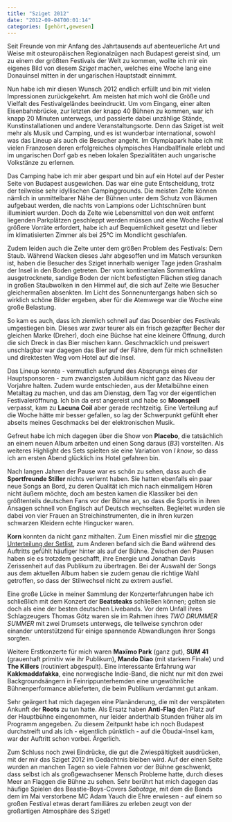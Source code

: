 ```yaml
---
title: "Sziget 2012"
date: "2012-09-04T00:01:14"
categories: [gehört,gewesen]
---
```


Seit Freunde von mir Anfang des Jahrtausends auf abenteuerliche Art und Weise mit osteuropäischen Regionalzügen nach Budapest gereist sind, um zu einem der größten Festivals der Welt zu kommen, wollte ich mir ein eigenes Bild von diesem *Sziget* machen, welches eine Woche lang eine Donauinsel mitten in der ungarischen Hauptstadt einnimmt.

Nun habe ich mir diesen Wunsch 2012 endlich erfüllt und bin mit vielen Impressionen zurückgekehrt. Am meisten hat mich wohl die Größe und Vielfalt des Festivalgeländes beeindruckt. Um vom Eingang, einer alten Eisenbahnbrücke, zur letzten der knapp 40 Bühnen zu kommen, war ich knapp 20 Minuten unterwegs, und passierte dabei unzählige Stände, Kunstinstallationen und andere Veranstaltungsorte. Denn das Sziget ist weit mehr als Musik und Camping, und es ist wunderbar international, sowohl was das Lineup als auch die Besucher angeht. Im Olympiapark habe ich mit vielen Franzosen deren erfolgreiches olympisches Handballfinale erlebt und im ungarischen Dorf gab es neben lokalen Spezialitäten auch ungarische Volkstänze zu erlernen.

Das Camping habe ich mir aber gespart und bin auf ein Hotel auf der Pester Seite von Budapest ausgewichen. Das war eine gute Entscheidung, trotz der teilweise sehr idyllischen Campinggrounds. Die meisten Zelte können nämlich in unmittelbarer Nähe der Bühnen unter dem Schutz von Bäumen aufgebaut werden, die nachts von Lampions oder Lichtschnüren bunt illuminiert wurden. Doch da Zelte wie Lebensmittel von den weit entfernt liegenden Parkplätzen geschleppt werden müssen und eine Woche Festival größere Vorräte erfordert, habe ich auf Bequemlichkeit gesetzt und lieber im klimatisierten Zimmer als bei 25°C im Mondlicht geschlafen.

Zudem leiden auch die Zelte unter dem größen Problem des Festivals: Dem Staub. Während Wacken dieses Jahr abgesoffen und im Matsch versunken ist, haben die Besucher des Sziget innerhalb weniger Tage jeden Grashalm der Insel in den Boden getreten. Der vom kontinentalen Sommerklima ausgetrocknete, sandige Boden der nicht befestigten Flächen stieg danach in großen Staubwolken in den Himmel auf, die sich auf Zelte wie Besucher gleichermaßen absenkten. Im Licht des Sonnenuntergangs haben sich so wirklich schöne Bilder ergeben, aber für die Atemwege war die Woche eine große Belastung.

So kam es auch, dass ich ziemlich schnell auf das Dosenbier des Festivals umgestiegen bin. Dieses war zwar teurer als ein frisch gezapfter Becher der gleichen Marke (Dreher), doch eine Büchse hat eine kleinere Öffnung, durch die sich Dreck in das Bier mischen kann. Geschmacklich und preiswert unschlagbar war dagegen das Bier auf der Fähre, dem für mich schnellsten und direktesten Weg vom Hotel auf die Insel.

Das Lineup konnte - vermutlich aufgrund des Absprungs eines der Hauptsponsoren - zum zwanzigsten Jubiläum nicht ganz das Niveau der Vorjahre halten. Zudem wurde entschieden, aus der Metalbühne einen Metaltag zu machen, und das am Dienstag, dem Tag vor der eigentlichen Festivaleröffnung. Ich bin da erst angereist und habe so **Moonspell** verpasst, kam zu **Lacuna Coil** aber gerade rechtzeitig. Eine Verteilung auf die Woche hätte mir besser gefallen, so lag der Schwerpunkt gefühlt eher abseits meines Geschmacks bei der elektronischen Musik.

Gefreut habe ich mich dagegen über die Show von **Placebo**, die tatsächlich an einem neuen Album arbeiten und einen Song daraus (*B3*) vorstellten. Als weiteres Highlight des Sets spielten sie eine Variation von *I know*, so dass ich am ersten Abend glücklich ins Hotel gefahren bin.

Nach langen Jahren der Pause war es schön zu sehen, dass auch die **Sportfreunde Stiller** nichts verlernt haben. Sie hatten ebenfalls ein paar neue Songs an Bord, zu deren Qualität ich mich nach einmaligem Hören nicht äußern möchte, doch am besten kamen die Klassiker bei den größtenteils deutschen Fans vor der Bühne an, so dass die Sportis in ihren Ansagen schnell von Englisch auf Deutsch wechselten. Begleitet wurden sie dabei von vier Frauen an Streichinstrumenten, die in ihren kurzen schwarzen Kleidern echte Hingucker waren.

**Korn** konnten da nicht ganz mithalten. Zum Einen missfiel mir die [strenge Unterteilung der Setlist](http://www.setlist.fm/setlist/korn/2012/obudai-sziget-budapest-hungary-3dcc59b.html), zum Anderen befand sich die Band während des Auftritts gefühlt häufiger hinter als auf der Bühne. Zwischen den Pausen haben sie es trotzdem geschafft, ihre Energie und Jonathan Davis Zerissenheit auf das Publikum zu übertragen. Bei der Auswahl der Songs aus dem aktuellen Album haben sie zudem genau die richtige Wahl getroffen, so dass der Stilwechsel nicht zu extrem ausfiel.

Eine große Lücke in meiner Sammlung der Konzerterfahrungen habe ich schließlich mit dem Konzert der **Beatsteaks** schließen können; gelten sie doch als eine der besten deutschen Livebands. Vor dem Unfall ihres Schlagzeugers Thomas Götz waren sie im Rahmen ihres *TWO DRUMMER SUMMER* mit zwei Drumsets unterwegs, die teilweise synchron oder einander unterstützend für einige spannende Abwandlungen ihrer Songs sorgten.

Weitere Erstkonzerte für mich waren **Maxïmo Park** (ganz gut), **SUM 41** (grauenhaft primitiv wie ihr Publikum), **Mando Diao** (mit starkem Finale) und **The Killers** (routiniert abgespult). Eine interessante Erfahrung war **Kakkmaddafakka**, eine norwegische Indie-Band, die nicht nur mit den zwei Backgroundsängern in Feinrippunterhemden eine ungewöhnliche Bühnenperformance ablieferten, die beim Publikum verdammt gut ankam.

Sehr geärgert hat mich dagegen eine Planänderung, die mit der verspäteten Ankunft der **Roots** zu tun hatte. Als Ersatz haben **Anti-Flag** den Platz auf der Hauptbühne eingenommen, nur leider anderthalb Stunden früher als im Programm angegeben. Zu diesem Zeitpunkt habe ich noch Budapest durchstreift und als ich - eigentlich pünktlich - auf die Óbudai-Insel kam, war der Auftritt schon vorbei. Ärgerlich.

Zum Schluss noch zwei Eindrücke, die gut die Zwiespältigkeit ausdrücken, mit der mir das Sziget 2012 im Gedächtnis bleiben wird. Auf der einen Seite wurden an manchen Tagen so viele Fahnen vor der Bühne geschwenkt, dass selbst ich als großgewachsener Mensch Probleme hatte, durch dieses Meer an Flaggen die Bühne zu sehen. Sehr berührt hat mich dagegen das häufige Spielen des Beastie-Boys-Covers *Sabotage*, mit dem die Bands dem im Mai verstorbene MC Adam Yauch die Ehre erwiesen - auf einem so großen Festival etwas derart familiäres zu erleben zeugt von der großartigen Atmosphäre des Sziget!
